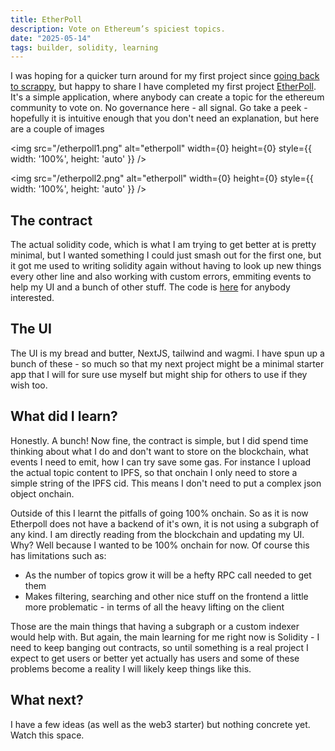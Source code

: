 ```yaml
---
title: EtherPoll
description: Vote on Ethereum’s spiciest topics.
date: "2025-05-14"
tags: builder, solidity, learning
---
```


I was hoping for a quicker turn around for my first project since [going back to scrappy](https://www.shan8851.com/blog/back-to-scrappy), but happy to share I have completed my first project [EtherPoll](https://ether-poll-app.vercel.app/). It's a simple application, where anybody can create a topic for the ethereum community to vote on. No governance here - all signal. Go take a peek - hopefully it is intuitive enough that you don't need an explanation, but here are a couple of images

<img src="/etherpoll1.png" alt="etherpoll" width={0} height={0} style={{ width: '100%', height: 'auto' }} />

<img src="/etherpoll2.png" alt="etherpoll" width={0} height={0} style={{ width: '100%', height: 'auto' }} />


## The contract

The actual solidity code, which is what I am trying to get better at is pretty minimal, but I wanted something I could just smash out for the first one, but it got me used to writing solidity again without having to look up new things every other line and also working with custom errors, emmiting events to help my UI and a bunch of other stuff. The code is [here](https://github.com/shan8851/EtherPoll) for anybody interested.

## The UI

The UI is my bread and butter, NextJS, tailwind and wagmi. I have spun up a bunch of these - so much so that my next project might be a minimal starter app that I will for sure use myself but might ship for others to use if they wish too.

## What did I learn?

Honestly. A bunch! Now fine, the contract is simple, but I did spend time thinking about what I do and don't want to store on the blockchain, what events I need to emit, how I can try save some gas. For instance I upload the actual topic content to IPFS, so that onchain I only need to store a simple string of the IPFS cid. This means I don't need to put a complex json object onchain.

Outside of this I learnt the pitfalls of going 100% onchain. So as it is now Etherpoll does not have a backend of it's own, it is not using a subgraph of any kind. I am directly reading from the blockchain and updating my UI. Why? Well because I wanted to be 100% onchain for now. Of course this has limitations such as:

- As the number of topics grow it will be a hefty RPC call needed to get them
- Makes filtering, searching and other nice stuff on the frontend a little more problematic - in terms of all the heavy lifting on the client

Those are the main things that having a subgraph or a custom indexer would help with. But again, the main learning for me right now is Solidity - I need to keep banging out contracts, so until something is a real project I expect to get users or better yet actually has users and some of these problems become a reality I will likely keep things like this.

## What next?

I have a few ideas (as well as the web3 starter) but nothing concrete yet. Watch this space.
